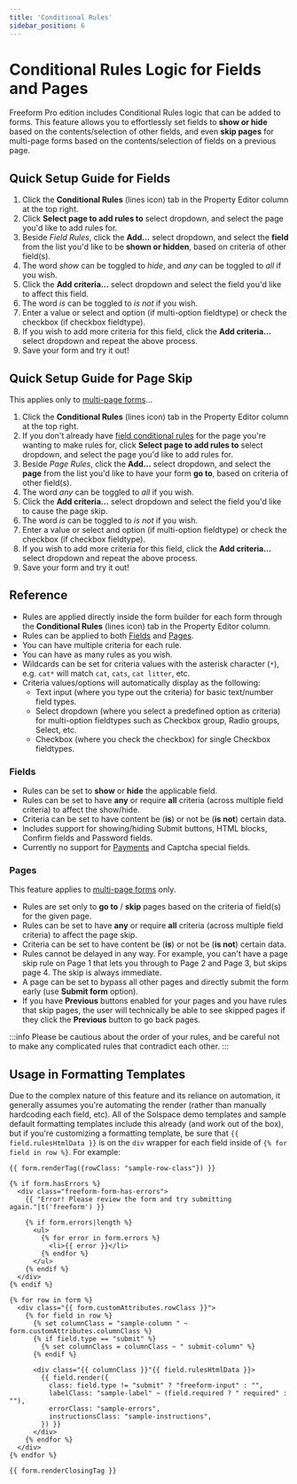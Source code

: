 ```yaml
---
title: 'Conditional Rules'
sidebar_position: 6
---
```




# Conditional Rules Logic for Fields and Pages<Badge type="pro" text="Pro" /><Badge type="feature" text="2.4.0+" />

Freeform Pro edition includes Conditional Rules logic that can be added to forms. This feature allows you to effortlessly set fields to **show or hide** based on the contents/selection of other fields, and even **skip pages** for multi-page forms based on the contents/selection of fields on a previous page.

<Photo img={ConditionalRulesPhoto} alt="Form Builder - Conditional Rules" />

## Quick Setup Guide for Fields

1. Click the **Conditional Rules** (lines icon) tab in the Property Editor column at the top right.
2. Click **Select page to add rules to** select dropdown, and select the page you'd like to add rules for.
3. Beside _Field Rules_, click the **Add...** select dropdown, and select the **field** from the list you'd like to be **shown or hidden**, based on criteria of other field(s).
4. The word _show_ can be toggled to _hide_, and _any_ can be toggled to _all_ if you wish.
5. Click the **Add criteria...** select dropdown and select the field you'd like to affect this field.
6. The word _is_ can be toggled to _is not_ if you wish.
7. Enter a value or select and option (if multi-option fieldtype) or check the checkbox (if checkbox fieldtype).
8. If you wish to add more criteria for this field, click the **Add criteria...** select dropdown and repeat the above process.
9. Save your form and try it out!

## Quick Setup Guide for Page Skip

This applies only to [multi-page forms](./multi-page-forms)...

1. Click the **Conditional Rules** (lines icon) tab in the Property Editor column at the top right.
2. If you don't already have [field conditional rules](#conditional-rules-logic-for-fields-and-pages) for the page you're wanting to make rules for, click **Select page to add rules to** select dropdown, and select the page you'd like to add rules for.
3. Beside _Page Rules_, click the **Add...** select dropdown, and select the **page** from the list you'd like to have your form **go to**, based on criteria of other field(s).
4. The word _any_ can be toggled to _all_ if you wish.
5. Click the **Add criteria...** select dropdown and select the field you'd like to cause the page skip.
6. The word _is_ can be toggled to _is not_ if you wish.
7. Enter a value or select and option (if multi-option fieldtype) or check the checkbox (if checkbox fieldtype).
8. If you wish to add more criteria for this field, click the **Add criteria...** select dropdown and repeat the above process.
9. Save your form and try it out!

## Reference

- Rules are applied directly inside the form builder for each form through the **Conditional Rules** (lines icon) tab in the Property Editor column.
- Rules can be applied to both [Fields](#fields) and [Pages](#pages).
- You can have multiple criteria for each rule.
- You can have as many rules as you wish.
- Wildcards can be set for criteria values with the asterisk character (`*`), e.g. `cat*` will match `cat`, `cats`, `cat litter`, etc.
- Criteria values/options will automatically display as the following:
  - Text input (where you type out the criteria) for basic text/number field types.
  - Select dropdown (where you select a predefined option as criteria) for multi-option fieldtypes such as Checkbox group, Radio groups, Select, etc.
  - Checkbox (where you check the checkbox) for single Checkbox fieldtypes.

### Fields

- Rules can be set to **show** or **hide** the applicable field.
- Rules can be set to have **any** or require **all** criteria (across multiple field criteria) to affect the show/hide.
- Criteria can be set to have content be (**is**) or not be (**is not**) certain data.
- Includes support for showing/hiding Submit buttons, HTML blocks, Confirm fields and Password fields.
- Currently no support for [Payments](../integrations/stripe-payments.mdx) and Captcha special fields.

### Pages

This feature applies to [multi-page forms](./multi-page-forms) only.

- Rules are set only to **go to** / **skip** pages based on the criteria of field(s) for the given page.
- Rules can be set to have **any** or require **all** criteria (across multiple field criteria) to affect the page skip.
- Criteria can be set to have content be (**is**) or not be (**is not**) certain data.
- Rules cannot be delayed in any way. For example, you can't have a page skip rule on Page 1 that lets you through to Page 2 and Page 3, but skips page 4. The skip is always immediate.
- A page can be set to bypass all other pages and directly submit the form early (use **Submit form** option).
- If you have **Previous** buttons enabled for your pages and you have rules that skip pages, the user will technically be able to see skipped pages if they click the **Previous** button to go back pages.

:::info
Please be cautious about the order of your rules, and be careful not to make any complicated rules that contradict each other.
:::

## Usage in Formatting Templates

Due to the complex nature of this feature and its reliance on automation, it generally assumes you're automating the render (rather than manually hardcoding each field, etc). All of the Solspace demo templates and sample default formatting templates include this already (and work out of the box), but if you're customizing a formatting template, be sure that `{{ field.rulesHtmlData }}` is on the `div` wrapper for each field inside of `{% for field in row %}`. For example:

```twig {25} showLineNumbers
{{ form.renderTag({rowClass: "sample-row-class"}) }}

{% if form.hasErrors %}
  <div class="freeform-form-has-errors">
    {{ "Error! Please review the form and try submitting again."|t('freeform') }}

    {% if form.errors|length %}
      <ul>
        {% for error in form.errors %}
          <li>{{ error }}</li>
        {% endfor %}
      </ul>
    {% endif %}
  </div>
{% endif %}

{% for row in form %}
  <div class="{{ form.customAttributes.rowClass }}">
    {% for field in row %}
      {% set columnClass = "sample-column " ~ form.customAttributes.columnClass %}
      {% if field.type == "submit" %}
        {% set columnClass = columnClass ~ " submit-column" %}
      {% endif %}

      <div class="{{ columnClass }}"{{ field.rulesHtmlData }}>
        {{ field.render({
          class: field.type != "submit" ? "freeform-input" : "",
          labelClass: "sample-label" ~ (field.required ? " required" : ""),
          errorClass: "sample-errors",
          instructionsClass: "sample-instructions",
        }) }}
      </div>
    {% endfor %}
  </div>
{% endfor %}

{{ form.renderClosingTag }}
```
